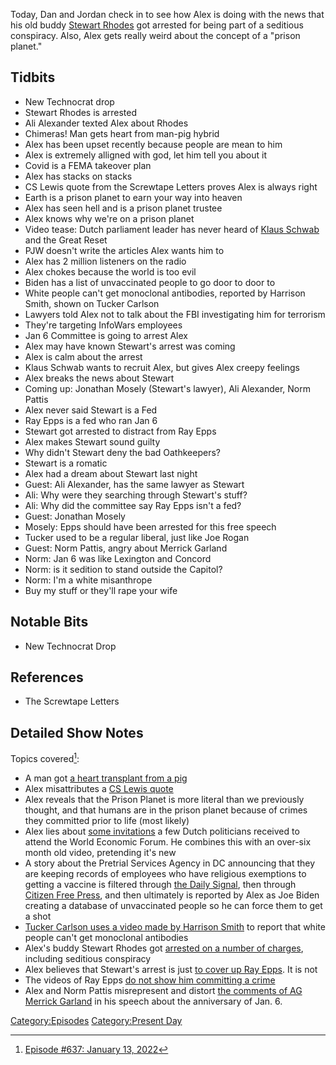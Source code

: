 {{DEFAULTSORT:
    #_EPISODE_0637:January 13, 2022
}}{{Episode
    | title           = January 13, 2022
    | caption         = Listen to this episode on [https://knowledgefight.libsyn.com/637-january-13-2022 Libsyn] [https://open.spotify.com/episode/6VnnQ7qJcDqmma8VW3GoLN Spotify], Read the [[Transcript/637: January 13, 2022|Unofficial Transcript]]
    | episodeNumber   = 637
    | length          = 01:48:59
    | airDate         = January 17, 2022
    | coverageDate    = January 13, 2022
    | episodeType     = [[:Category:Present Day|Present Day]]
    | appearance      = [[Stewart Rhodes]], [[Ali Alexander]], [[CS Lewis]], [[Klaus Schwab]], [[PJW]], [[Harrison Smith]], [[Tucker Carlson]], [[Jonathan Mosely]], [[Norm Pattis]], [[Ray Epps]], [[Joe Rogan]], [[Merrick Garland]]
    | previousEpisode = [[636: April 27, 2009]]
    | nextEpisode     = [[638: See You At The Cross-Rhodes]]
}}

{{Stub}}

Today, Dan and Jordan check in to see how Alex is doing with the news that his old buddy [[Stewart Rhodes]] got arrested for being part of a seditious conspiracy.  Also, Alex gets really weird about the concept of a "prison planet."

==Tidbits==

*New Technocrat drop
*Stewart Rhodes is arrested
*Ali Alexander texted Alex about Rhodes
*Chimeras! Man gets heart from man-pig hybrid
*Alex has been upset recently because people are mean to him
*Alex is extremely alligned with god, let him tell you about it
*Covid is a FEMA takeover plan
*Alex has stacks on stacks
*CS Lewis quote from the Screwtape Letters proves Alex is always right
*Earth is a prison planet to earn your way into heaven
*Alex has seen hell and is a prison planet trustee
*Alex knows why we're on a prison planet
*Video tease: Dutch parliament leader has never heard of [[Klaus Schwab]] and the Great Reset
*PJW doesn't write the articles Alex wants him to
*Alex has 2 million listeners on the radio
*Alex chokes because the world is too evil
*Biden has a list of unvaccinated people to go door to door to
*White people can't get monoclonal antibodies, reported by Harrison Smith, shown on Tucker Carlson
*Lawyers told Alex not to talk about the FBI investigating him for terrorism
*They're targeting InfoWars employees
*Jan 6 Committee is going to arrest Alex
*Alex may have known Stewart's arrest was coming
*Alex is calm about the arrest
*Klaus Schwab wants to recruit Alex, but gives Alex creepy feelings
*Alex breaks the news about Stewart
*Coming up: Jonathan Mosely (Stewart's lawyer), Ali Alexander, Norm Pattis
*Alex never said Stewart is a Fed
*Ray Epps is a fed who ran Jan 6
*Stewart got arrested to distract from Ray Epps
*Alex makes Stewart sound guilty
*Why didn't Stewart deny the bad Oathkeepers?
*Stewart is a romatic
*Alex had a dream about Stewart last night
*Guest: Ali Alexander, has the same lawyer as Stewart
*Ali: Why were they searching through Stewart's stuff?
*Ali: Why did the committee say Ray Epps isn't a fed?
*Guest: Jonathan Mosely
*Mosely: Epps should have been arrested for this free speech
*Tucker used to be a regular liberal, just like Joe Rogan
*Guest: Norm Pattis, angry about Merrick Garland
*Norm: Jan 6 was like Lexington and Concord
*Norm: is it sedition to stand outside the Capitol?
*Norm: I'm a white misanthrope
*Buy my stuff or they'll rape your wife

==Notable Bits==

*New Technocrat Drop

==References==

*The Screwtape Letters

==Detailed Show Notes==

Topics covered<ref>[https://knowledgefight.com/research/2022/1/16/episode-637-january-13-2022 Episode #637: January 13, 2022]</ref>:

*A man got [https://www.nytimes.com/2022/01/10/health/heart-transplant-pig-bennett.html a heart transplant from a pig]
*Alex misattributes a [https://barnardsvilleumc.files.wordpress.com/2013/07/ebook-lewis-c-s-the-great-divorce.pdf CS Lewis quote]
*Alex reveals that the Prison Planet is more literal than we previously thought, and that humans are in the prison planet because of crimes they committed prior to life (most likely)
*Alex lies about [https://www.rijksoverheid.nl/documenten/brieven/2021/12/18/bijlagen-3-bij-kamervragen-over-het-karakter-van-en-de-relaties-van-kabinetsleden-met-het-world-economic-forum-naar-aanleiding-van-antwoorden-eerder-hierover-van-het-kabinet some invitations] a few Dutch politicians received to attend the World Economic Forum. He combines this with an over-six month old video, pretending it's new
*A story about the Pretrial Services Agency in DC announcing that they are keeping records of employees who have religious exemptions to getting a vaccine is filtered through [https://www.dailysignal.com/2022/01/11/breaking-biden-administration-making-lists-of-religious-vaccine-objectors/ the Daily Signal], then through [https://citizenfreepress.com/breaking/biden-is-quietly-creating-a-database-of-the-unvaccinated/ Citizen Free Press], and then ultimately is reported by Alex as Joe Biden creating a database of unvaccinated people so he can force them to get a shot
*[https://news.yahoo.com/tucker-carlson-pushes-blatantly-false-163244556.html Tucker Carlson uses a video made by Harrison Smith] to report that white people can't get monoclonal antibodies
*Alex's buddy Stewart Rhodes got [https://www.justice.gov/opa/press-release/file/1462481/download?utm_medium=email&utm_source=govdelivery arrested on a number of charges], including seditious conspiracy
*Alex believes that Stewart's arrest is just [https://www.factcheck.org/2022/01/jan-6-conspiracy-theory-centers-on-baseless-claim-about-ray-epps/ to cover up Ray Epps]. It is not
*The videos of Ray Epps [https://twitter.com/MissN0b0dy1/status/1346660587636477954 do not show him committing a crime]
*Alex and Norm Pattis misrepresent and distort [https://www.justice.gov/opa/speech/attorney-general-merrick-b-garland-delivers-remarks-first-anniversary-attack-capitol the comments of AG Merrick Garland] in his speech about the anniversary of Jan. 6.

[[Category:Episodes]]
[[Category:Present Day]]
